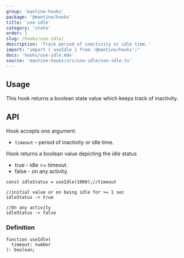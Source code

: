 ```yaml
---
group: 'mantine-hooks'
package: '@mantine/hooks'
title: 'use-idle'
category: 'state'
order: 1
slug: /hooks/use-idle/
description: 'Track period of inactivity or idle time.'
import: "import { useIdle } from '@mantine/hooks';"
docs: 'hooks/use-idle.mdx'
source: 'mantine-hooks/src/use-idle/use-idle.ts'
---
```



## Usage

This hook returns a boolean state value which keeps track of inactivity.

<Demo data={useIdleHook} />

## API

Hook accepts one argument:

- `timeout` – period of inactivity or idle time.

Hook returns a boolean value depicting the idle status
- true - idle >= timeout.
- false - on any activity.

```tsx
const idleStatus = useIdle(1000);//timeout

//initial value or on being idle for >= 1 sec
idleStatus -> true

//On any activity
idleStatus -> false
```

### Definition

```tsx
function useIdle(
  timeout: number
): boolean;
```
